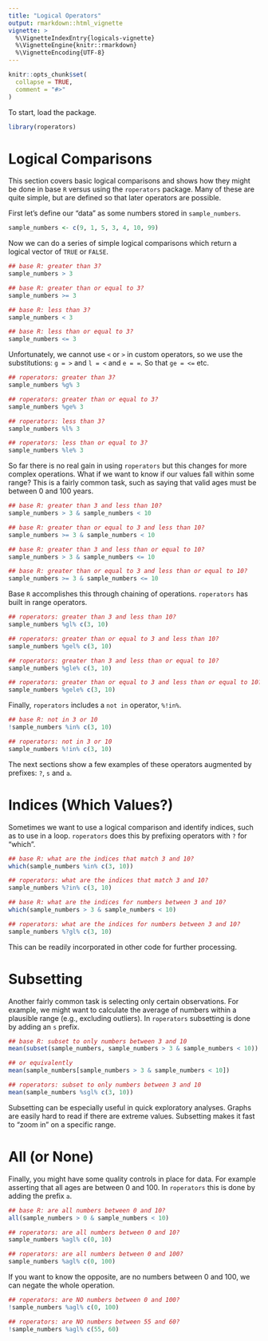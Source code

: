 ---
title: "Logical Operators"
output: rmarkdown::html_vignette
vignette: >
  %\VignetteIndexEntry{logicals-vignette}
  %\VignetteEngine{knitr::rmarkdown}
  %\VignetteEncoding{UTF-8}
---

```{r, include = FALSE}
knitr::opts_chunk$set(
  collapse = TRUE,
  comment = "#>"
)
```

To start, load the package.

```{r setup}
library(roperators)
```

# Logical Comparisons

This section covers basic logical comparisons and shows how they might
be done in base `R` versus using the `roperators` package. Many of
these are quite simple, but are defined so that later operators are
possible.

First let's define our "data" as some numbers stored in `sample_numbers`.

```{r}

sample_numbers <- c(9, 1, 5, 3, 4, 10, 99)

``` 

Now we can do a series of simple logical comparisons which return a
logical vector of `TRUE` or `FALSE`.

```{r}

## base R: greater than 3?
sample_numbers > 3

## base R: greater than or equal to 3?
sample_numbers >= 3

## base R: less than 3?
sample_numbers < 3

## base R: less than or equal to 3?
sample_numbers <= 3

```

Unfortunately, we cannot use `<` or `>` in custom operators, so we use
the substitutions: `g = >` and `l = <` and `e = =`. So that `ge = <=`
etc.

```{r}

## roperators: greater than 3?
sample_numbers %g% 3

## roperators: greater than or equal to 3?
sample_numbers %ge% 3

## roperators: less than 3?
sample_numbers %l% 3

## roperators: less than or equal to 3?
sample_numbers %le% 3

```

So far there is no real gain in using `roperators` but this changes
for more complex operations. What if we want to know if our values
fall within some range? This is a fairly common task, such as saying
that valid ages must be between 0 and 100 years.

```{r} 

## base R: greater than 3 and less than 10?
sample_numbers > 3 & sample_numbers < 10

## base R: greater than or equal to 3 and less than 10?
sample_numbers >= 3 & sample_numbers < 10

## base R: greater than 3 and less than or equal to 10?
sample_numbers > 3 & sample_numbers <= 10

## base R: greater than or equal to 3 and less than or equal to 10?
sample_numbers >= 3 & sample_numbers <= 10

```

Base `R` accomplishes this through chaining of
operations. `roperators` has built in range operators.


```{r} 

## roperators: greater than 3 and less than 10?
sample_numbers %gl% c(3, 10)

## roperators: greater than or equal to 3 and less than 10?
sample_numbers %gel% c(3, 10)

## roperators: greater than 3 and less than or equal to 10?
sample_numbers %gle% c(3, 10)

## roperators: greater than or equal to 3 and less than or equal to 10?
sample_numbers %gele% c(3, 10)

```

Finally, `roperators` includes a `not in` operator, `%!in%`.

```{r}

## base R: not in 3 or 10
!sample_numbers %in% c(3, 10)

## roperators: not in 3 or 10
sample_numbers %!in% c(3, 10)

``` 

The next sections show a few examples of these operators augmented by
prefixes: `?`, `s` and `a`.

# Indices (Which Values?)

Sometimes we want to use a logical comparison and identify indices,
such as to use in a loop. `roperators` does this by prefixing
operators with `?` for "which".

```{r}

## base R: what are the indices that match 3 and 10?
which(sample_numbers %in% c(3, 10))

## roperators: what are the indices that match 3 and 10?
sample_numbers %?in% c(3, 10)

## base R: what are the indices for numbers between 3 and 10?
which(sample_numbers > 3 & sample_numbers < 10)

## roperators: what are the indices for numbers between 3 and 10?
sample_numbers %?gl% c(3, 10)

``` 

This can be readily incorporated in other code for further processing.

# Subsetting

Another fairly common task is selecting only certain observations.
For example, we might want to calculate the average of numbers within
a plausible range (e.g., excluding outliers).
In `roperators` subsetting is done by adding an `s` prefix.

```{r}

## base R: subset to only numbers between 3 and 10
mean(subset(sample_numbers, sample_numbers > 3 & sample_numbers < 10))

## or equivalently 
mean(sample_numbers[sample_numbers > 3 & sample_numbers < 10])

## roperators: subset to only numbers between 3 and 10
mean(sample_numbers %sgl% c(3, 10))

```

Subsetting can be especially useful in quick exploratory
analyses. Graphs are easily hard to read if there are extreme
values. Subsetting makes it fast to "zoom in" on a specific range.

# All (or None)

Finally, you might have some quality controls in place for data. For
example asserting that all ages are between 0 and 100. In `roperators`
this is done by adding the prefix `a`.

```{r}

## base R: are all numbers between 0 and 10?
all(sample_numbers > 0 & sample_numbers < 10)

## roperators: are all numbers between 0 and 10?
sample_numbers %agl% c(0, 10)

## roperators: are all numbers between 0 and 100?
sample_numbers %agl% c(0, 100)

```

If you want to know the opposite, are no numbers between 0 and 100, we
can negate the whole operation.

```{r}

## roperators: are NO numbers between 0 and 100?
!sample_numbers %agl% c(0, 100)

## roperators: are NO numbers between 55 and 60?
!sample_numbers %agl% c(55, 60)

```
